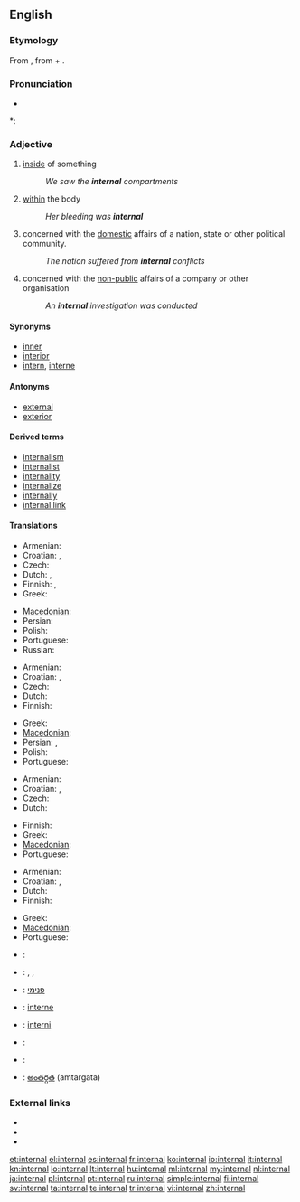 ==English==

===Etymology===
From {{etyl|ML.|en}} {{term|internalis|internālis|of or pertaining to the inner part|lang=la}}, from {{etyl|la|en}} {{term|internus||internal|lang=la}} + {{term|-alis|-ālis|lang=la}}. <!-- alternative: as intern + -al[Century 1911] -->

===Pronunciation===
* {{audio|en-us-internal.ogg|Audio (US)}}

*: {{rhymes|ɜː(r)nəl}}

===Adjective===
{{en-adj}}

# [[inside]] of something
#: ''We saw the '''internal''' compartments''
# [[within]] the body
#: ''Her bleeding was '''internal'''''
# concerned with the [[domestic]] affairs of a nation, state or other political community.
#: ''The nation suffered from '''internal''' conflicts''
# concerned with the [[non-public]] affairs of a company or other organisation
#: ''An '''internal''' investigation was conducted''

====Synonyms====
* [[inner]]
* [[interior]]
* [[intern]], [[interne]]

====Antonyms====
* [[external]]
* [[exterior]]

====Derived terms====
* [[internalism]]
* [[internalist]]
* [[internality]]
* [[internalize]]
* [[internally]]
* [[internal link]]

====Translations====
{{trans-top|inside of something}}
* Armenian: {{t-|hy|ներքին|tr=nerk’in}}
* Croatian: {{t-|hr|interni|alt=ȉntērnī}}, {{t-|hr|unutrašnji|alt=ùnutrašnjī}}
* Czech: {{t-|cs|vnitřní}}
* Dutch: {{t+|nl|intern}}, {{t+|nl|inwendig}}
* Finnish: {{t+|fi|sisäinen}}, {{t+|fi|sisä-}}
* Greek: {{t+|el|εσωτερικός|m|tr=esoterikós}}
{{trans-mid}}
* [[Macedonian]]: {{t-|mk|внатрешен|m|tr=vnátrešen}}
* Persian: {{t|fa|درونی|tr=darōni|xs=Persian}}
* Polish: {{t+|pl|wewnętrzny}}
* Portuguese: {{t+|pt|interno}}
* Russian: {{t+|ru|внутренний|tr=vnútrennij}}
{{trans-bottom}}

{{trans-top|within the body}}
* Armenian: {{t-|hy|ներքին|tr=nerk’in}}
* Croatian: {{t-|hr|interni|alt=ȉntērnī}}, {{t-|hr|unutarnji|alt=ùnutārnjī}}
* Czech: {{t-|cs|vnitřní}}
* Dutch: {{t+|nl|inwendig}}
* Finnish: {{t+|fi|sisäinen}}
{{trans-mid}}
* Greek: {{t+|el|εσωτερικός|m|tr=esoterikós}}
* [[Macedonian]]: {{t-|mk|внатрешен|m|tr=vnátrešen}}
* Persian: {{t|fa|درونی|tr=darōni|xs=Persian}}, {{t|fa|داخلی|tr=dâxeli|xs=Persian}}
* Polish: {{t+|pl|wewnętrzny}}
* Portuguese: {{t+|pt|interno}}
{{trans-bottom}}

{{trans-top|concerned with the domestic affairs of a nation, state etc.}}
* Armenian: {{t-|hy|ներքին|tr=nerk’in}}
* Croatian: {{t-|hr|interni|alt=ȉntērnī}}, {{t-|hr|unutrašnji|alt=ùnutrašnjī}}
* Czech: {{t+|cs|domácí}}
* Dutch: {{t-|nl|binnenlands}}
{{trans-mid}}
* Finnish: {{t+|fi|sisäinen}}
* Greek: {{t+|el|εσωτερικός|m|tr=esoterikós}}
* [[Macedonian]]: {{t-|mk|внатрешен|m|tr=vnátrešen}}
* Portuguese: {{t+|pt|interno}}
{{trans-bottom}}

{{trans-top|concerned with the non-public affairs of a company or other organisation}}
* Armenian: {{t-|hy|ներքին|tr=nerk’in}}
* Croatian: {{t-|hr|interni|alt=ȉntērnī}}, {{t-|hr|unutrašnji|alt=ùnutrašnjī}}
* Dutch: {{t+|nl|intern}}
* Finnish: {{t+|fi|sisäinen}}
{{trans-mid}}
* Greek: {{t+|el|εσωτερικός|m|tr=esoterikós}}
* [[Macedonian]]: {{t|mk|интерен|m|tr=ínteren}}
* Portuguese: {{t+|pt|interno}}
{{trans-bottom}}

{{checktrans-top}}
* {{ttbc|French}}: {{t+|fr|interne}}
* {{ttbc|German}}: {{t+|de|intern}}, {{t-|de|innerlich}}, {{t|de|inländisch}}
* {{ttbc|Hebrew}}: [[פנימי]]
* {{ttbc|Interlingua}}: [[interne]]
* {{ttbc|Novial}}: [[interni]]
* {{ttbc|Spanish}}: {{t+|es|interno}}
* {{ttbc|Swedish}}: {{t-|sv|intern}}
* {{ttbc|Telugu}}: [[అంతర్గత]] (amtargata)
{{checktrans-bottom}}

===External links===
* {{R:Webster 1913}}
* {{R:Century 1911}}
* {{R:OneLook}}

[[et:internal]]
[[el:internal]]
[[es:internal]]
[[fr:internal]]
[[ko:internal]]
[[io:internal]]
[[it:internal]]
[[kn:internal]]
[[lo:internal]]
[[lt:internal]]
[[hu:internal]]
[[ml:internal]]
[[my:internal]]
[[nl:internal]]
[[ja:internal]]
[[pl:internal]]
[[pt:internal]]
[[ru:internal]]
[[simple:internal]]
[[fi:internal]]
[[sv:internal]]
[[ta:internal]]
[[te:internal]]
[[tr:internal]]
[[vi:internal]]
[[zh:internal]]